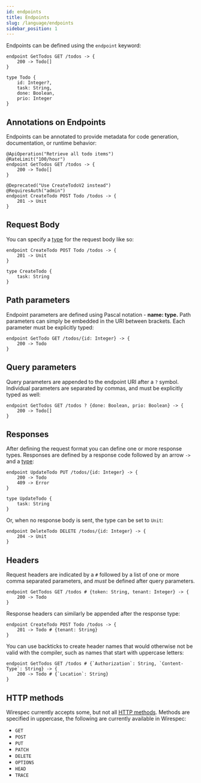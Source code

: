 ```yaml
---
id: endpoints
title: Endpoints
slug: /language/endpoints
sidebar_position: 1
---
```


Endpoints can be defined using the `endpoint` keyword:

```wirespec
endpoint GetTodos GET /todos -> {
    200 -> Todo[]
}

type Todo {
    id: Integer?,
    task: String,
    done: Boolean,
    prio: Integer
}
```

## Annotations on Endpoints

Endpoints can be annotated to provide metadata for code generation, documentation, or runtime behavior:

```wirespec
@ApiOperation("Retrieve all todo items")
@RateLimit("100/hour")
endpoint GetTodos GET /todos -> {
    200 -> Todo[]
}

@Deprecated("Use CreateTodoV2 instead")
@RequiresAuth("admin")
endpoint CreateTodo POST Todo /todos -> {
    201 -> Unit
}
```

## Request Body

You can specify a [type](types) for the request body like so:

```wirespec
endpoint CreateTodo POST Todo /todos -> {
    201 -> Unit
}

type CreateTodo {
    task: String
}
```

## Path parameters

Endpoint parameters are defined using Pascal notation - **name: type.** Path parameters can simply be embedded in the
URI between brackets. Each parameter must be explicitly typed:

```wirespec
endpoint GetTodo GET /todos/{id: Integer} -> {
    200 -> Todo
}
```

## Query parameters

Query parameters are appended to the endpoint URI after a `?` symbol. Individual parameters are separated by commas, and
must be explicitly typed as well:

```wirespec
endpoint GetTodos GET /todos ? {done: Boolean, prio: Boolean} -> {
    200 -> Todo[]
}
```

## Responses

After defining the request format you can define one or more response types. Responses are defined by a response code
followed by an arrow `->` and a [type](types):

```wirespec
endpoint UpdateTodo PUT /todos/{id: Integer} -> {
    200 -> Todo
    409 -> Error
}

type UpdateTodo {
    task: String
}
```

Or, when no response body is sent, the type can be set to `Unit`:

```wirespec
endpoint DeleteTodo DELETE /todos/{id: Integer} -> {
    204 -> Unit
}
```

## Headers

Request headers are indicated by a `#` followed by a list of one or more comma separated parameters, and _must_ be
defined after query parameters.

```wirespec
endpoint GetTodos GET /todos # {token: String, tenant: Integer} -> {
    200 -> Todo
}
```

Response headers can similarly be appended after the response type:

```wirespec
endpoint CreateTodo POST Todo /todos -> {
    201 -> Todo # {tenant: String}
}
```

You can use backticks to create header names that would otherwise not be valid with the compiler, such as names that
start with uppercase letters:

```wirespec
endpoint GetTodos GET /todos # {`Authorization`: String, `Content-Type`: String} -> {
    200 -> Todo # {`Location`: String}
}
```

## HTTP methods

Wirespec currently accepts some, but not all [HTTP methods](https://developer.mozilla.org/en-US/docs/Web/HTTP/Reference/Methods).
Methods are specified in uppercase, the following are currently available in Wirespec:

- `GET`
- `POST`
- `PUT`
- `PATCH`
- `DELETE`
- `OPTIONS`
- `HEAD`
- `TRACE`
